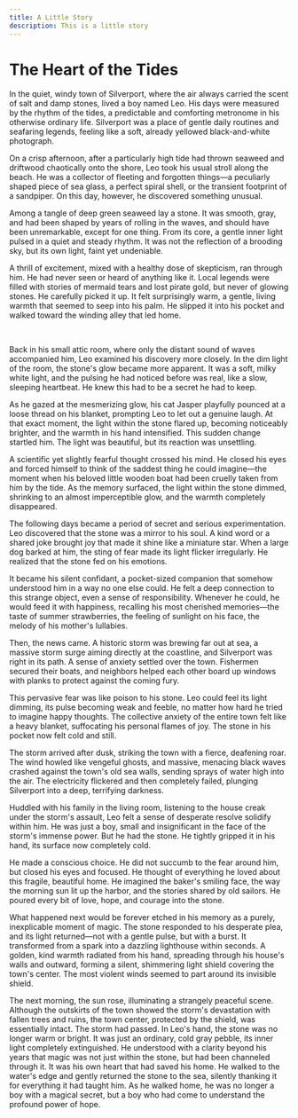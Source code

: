 ```yaml
---
title: A Little Story
description: This is a little story
---
```


# The Heart of the Tides

In the quiet, windy town of Silverport, where the air always carried the scent of salt and damp stones, lived a boy named Leo. His days were measured by the rhythm of the tides, a predictable and comforting metronome in his otherwise ordinary life. Silverport was a place of gentle daily routines and seafaring legends, feeling like a soft, already yellowed black-and-white photograph.

On a crisp afternoon, after a particularly high tide had thrown seaweed and driftwood chaotically onto the shore, Leo took his usual stroll along the beach. He was a collector of fleeting and forgotten things—a peculiarly shaped piece of sea glass, a perfect spiral shell, or the transient footprint of a sandpiper. On this day, however, he discovered something unusual.

Among a tangle of deep green seaweed lay a stone. It was smooth, gray, and had been shaped by years of rolling in the waves, and should have been unremarkable, except for one thing. From its core, a gentle inner light pulsed in a quiet and steady rhythm. It was not the reflection of a brooding sky, but its own light, faint yet undeniable.

A thrill of excitement, mixed with a healthy dose of skepticism, ran through him. He had never seen or heard of anything like it. Local legends were filled with stories of mermaid tears and lost pirate gold, but never of glowing stones. He carefully picked it up. It felt surprisingly warm, a gentle, living warmth that seemed to seep into his palm. He slipped it into his pocket and walked toward the winding alley that led home.

<br />

Back in his small attic room, where only the distant sound of waves accompanied him, Leo examined his discovery more closely. In the dim light of the room, the stone's glow became more apparent. It was a soft, milky white light, and the pulsing he had noticed before was real, like a slow, sleeping heartbeat. He knew this had to be a secret he had to keep.

As he gazed at the mesmerizing glow, his cat Jasper playfully pounced at a loose thread on his blanket, prompting Leo to let out a genuine laugh. At that exact moment, the light within the stone flared up, becoming noticeably brighter, and the warmth in his hand intensified. This sudden change startled him. The light was beautiful, but its reaction was unsettling.

A scientific yet slightly fearful thought crossed his mind. He closed his eyes and forced himself to think of the saddest thing he could imagine—the moment when his beloved little wooden boat had been cruelly taken from him by the tide. As the memory surfaced, the light within the stone dimmed, shrinking to an almost imperceptible glow, and the warmth completely disappeared.

The following days became a period of secret and serious experimentation. Leo discovered that the stone was a mirror to his soul. A kind word or a shared joke brought joy that made it shine like a miniature star. When a large dog barked at him, the sting of fear made its light flicker irregularly. He realized that the stone fed on his emotions.

It became his silent confidant, a pocket-sized companion that somehow understood him in a way no one else could. He felt a deep connection to this strange object, even a sense of responsibility. Whenever he could, he would feed it with happiness, recalling his most cherished memories—the taste of summer strawberries, the feeling of sunlight on his face, the melody of his mother's lullabies.

Then, the news came. A historic storm was brewing far out at sea, a massive storm surge aiming directly at the coastline, and Silverport was right in its path. A sense of anxiety settled over the town. Fishermen secured their boats, and neighbors helped each other board up windows with planks to protect against the coming fury.

This pervasive fear was like poison to his stone. Leo could feel its light dimming, its pulse becoming weak and feeble, no matter how hard he tried to imagine happy thoughts. The collective anxiety of the entire town felt like a heavy blanket, suffocating his personal flames of joy. The stone in his pocket now felt cold and still.

The storm arrived after dusk, striking the town with a fierce, deafening roar. The wind howled like vengeful ghosts, and massive, menacing black waves crashed against the town's old sea walls, sending sprays of water high into the air. The electricity flickered and then completely failed, plunging Silverport into a deep, terrifying darkness.

Huddled with his family in the living room, listening to the house creak under the storm's assault, Leo felt a sense of desperate resolve solidify within him. He was just a boy, small and insignificant in the face of the storm's immense power. But he had the stone. He tightly gripped it in his hand, its surface now completely cold.

He made a conscious choice. He did not succumb to the fear around him, but closed his eyes and focused. He thought of everything he loved about this fragile, beautiful home. He imagined the baker's smiling face, the way the morning sun lit up the harbor, and the stories shared by old sailors. He poured every bit of love, hope, and courage into the stone.

What happened next would be forever etched in his memory as a purely, inexplicable moment of magic. The stone responded to his desperate plea, and its light returned—not with a gentle pulse, but with a burst. It transformed from a spark into a dazzling lighthouse within seconds. A golden, kind warmth radiated from his hand, spreading through his house's walls and outward, forming a silent, shimmering light shield covering the town's center. The most violent winds seemed to part around its invisible shield.

The next morning, the sun rose, illuminating a strangely peaceful scene. Although the outskirts of the town showed the storm's devastation with fallen trees and ruins, the town center, protected by the shield, was essentially intact. The storm had passed. In Leo's hand, the stone was no longer warm or bright. It was just an ordinary, cold gray pebble, its inner light completely extinguished. He understood with a clarity beyond his years that magic was not just within the stone, but had been channeled through it. It was his own heart that had saved his home. He walked to the water's edge and gently returned the stone to the sea, silently thanking it for everything it had taught him. As he walked home, he was no longer a boy with a magical secret, but a boy who had come to understand the profound power of hope.